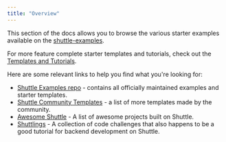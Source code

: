 ```yaml
---
title: "Overview"
---
```


This section of the docs allows you to browse the various starter examples available on the [shuttle-examples](https://github.com/shuttle-hq/shuttle-examples#readme).

For more feature complete starter templates and tutorials, check out the [Templates and Tutorials](/templates).

Here are some relevant links to help you find what you're looking for:

- [Shuttle Examples repo](https://github.com/shuttle-hq/shuttle-examples#readme) - contains all officially maintained examples and starter templates.
- [Shuttle Community Templates](https://github.com/shuttle-hq/shuttle-examples#community-examples) - a list of more templates made by the community.
- [Awesome Shuttle](https://github.com/shuttle-hq/awesome-shuttle#readme) - A list of awesome projects built on Shuttle.
- [Shuttlings](https://github.com/shuttle-hq/shuttlings) - A collection of code challenges that also happens to be a good tutorial for backend development on Shuttle.
